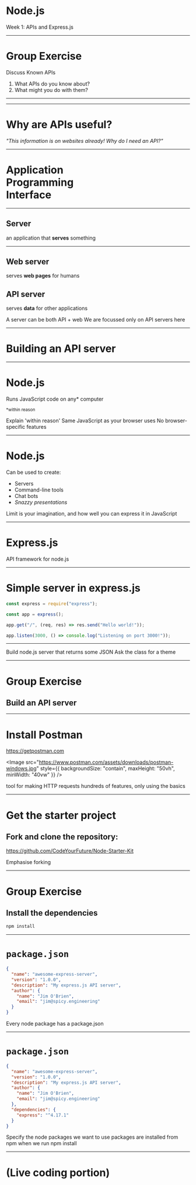 

<Head>
  <title>Node.js</title>
</Head>

# Node.js

Week 1: APIs and Express.js

---

# Group Exercise

Discuss Known APIs

<ol>
  <Appear>
    <li>What APIs do you know about?</li>
    <li>What might you do with them?</li>
  </Appear>
</ol>

---


<Fetch
  title="Sunrise/Sunset API"
  initialUrl="https://api.sunrise-sunset.org/json?lat=51.5311&lng=0.0481"
/>

---

# Why are APIs useful?

_"This information is on websites already! Why do I need an API?"_

---

<h1>
  <span style={{ color: "red" }}>A</span>pplication
  <br />
  <span style={{ color: "red" }}>P</span>rogramming
  <br />
  <span style={{ color: "red" }}>I</span>nterface
</h1>

---

## Server

an application that **serves** something

---

## Web server

serves **web pages** for humans

## API server

serves **data** for other applications

<Notes>
  A server can be both API + web We are focussed only on API servers here
</Notes>

---

# Building an API server

---

# Node.js

Runs JavaScript code on any\* computer

<small>*within reason</small>

<Notes>
  Explain 'within reason' Same JavaScript as your browser uses No
  browser-specific features
</Notes>

---

# Node.js

Can be used to create:

<ul>
  <Appear>
    <li>Servers</li>
    <li>Command-line tools</li>
    <li>Chat bots</li>
    <li>
      <em>Snazzy presentations</em>
    </li>
  </Appear>
</ul>

<Notes>
  Limit is your imagination, and how well you can express it in JavaScript
</Notes>

---

# Express.js

API framework for node.js

---

# Simple server in express.js

```js
const express = require("express");

const app = express();

app.get("/", (req, res) => res.send("Hello world!"));

app.listen(3000, () => console.log("Listening on port 3000!"));
```

---


<Glitch project="serious-foremost-wallflower" codePath="server.js" />

<Notes>
  Build node.js server that returns some JSON Ask the class for a theme
</Notes>

---

# Group Exercise

## Build an API server

---

# Install Postman

https://getpostman.com

<Image
  src="https://www.postman.com/assets/downloads/postman-windows.jpg"
  style={{ backgroundSize: "contain", maxHeight: "50vh", minWidth: "40vw" }}
/>

<Notes>
  tool for making HTTP requests hundreds of features, only using the basics
</Notes>

---

# Get the starter project

## Fork and clone the repository:

https://github.com/CodeYourFuture/Node-Starter-Kit

<Notes>Emphasise forking</Notes>

---

# Group Exercise

## Install the dependencies

```sh
npm install
```

---

# `package.json`

```json
{
  "name": "awesome-express-server",
  "version": "1.0.0",
  "description": "My express.js API server",
  "author": {
    "name": "Jim O'Brien",
    "email": "jim@spicy.engineering"
  }
}
```

<Notes>Every node package has a package.json</Notes>

---

# `package.json`

```json
{
  "name": "awesome-express-server",
  "version": "1.0.0",
  "description": "My express.js API server",
  "author": {
    "name": "Jim O'Brien",
    "email": "jim@spicy.engineering"
  },
  "dependencies": {
    "express": "^4.17.1"
  }
}
```

<Notes>
  Specify the node packages we want to use packages are installed from npm when
  we run npm install
</Notes>

---

# (Live coding portion)
